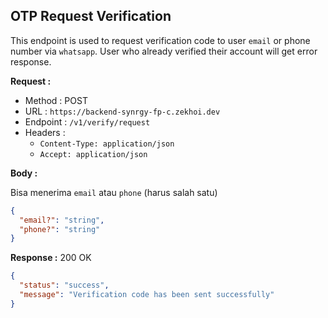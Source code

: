 
## OTP Request Verification

This endpoint is used to request verification code to user `email` or phone number via `whatsapp`.
User who already verified their account will get error response.

**Request :**

- Method : <Badge method="POST">POST</Badge>
- URL : `https://backend-synrgy-fp-c.zekhoi.dev`
- Endpoint : `/v1/verify/request`
- Headers :
  - `Content-Type: application/json`
  - `Accept: application/json`

**Body :**

Bisa menerima `email` atau `phone` (harus salah satu)

```json
{
  "email?": "string",
  "phone?": "string"
}
```

**Response :** <Badge outline variant="success">200 OK</Badge>

```json
{
  "status": "success",
  "message": "Verification code has been sent successfully"
}
```
